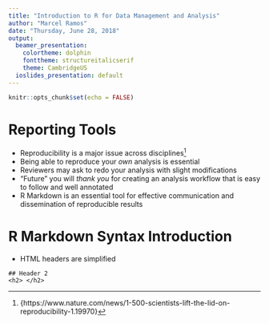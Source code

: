 ```yaml
---
title: "Introduction to R for Data Management and Analysis"
author: "Marcel Ramos"
date: "Thursday, June 28, 2018"
output:
  beamer_presentation:
    colortheme: dolphin
    fonttheme: structureitalicserif
    theme: CambridgeUS
  ioslides_presentation: default
---
```


```r
knitr::opts_chunk$set(echo = FALSE)
```

# Reporting Tools

* Reproducibility is a major issue across disciplines[^1]
* Being able to reproduce your _own_ analysis is essential
* Reviewers may ask to redo your analysis with slight modifications
* "Future" you will _thank you_ for creating an analysis workflow that
is easy to follow and well annotated
* R Markdown is an essential tool for effective communication and
dissemination of reproducible results

[^1]: \tiny{https://www.nature.com/news/1-500-scientists-lift-the-lid-on-reproducibility-1.19970}

# R Markdown Syntax Introduction

* HTML headers are simplified

```
## Header 2
<h2> </h2>
```
